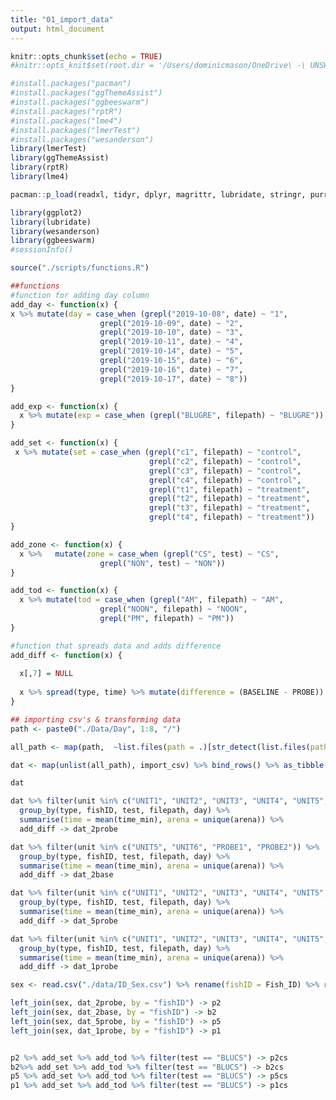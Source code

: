 ```yaml
---
title: "01_import_data"
output: html_document
---
```


```r
knitr::opts_chunk$set(echo = TRUE)
#knitr::opts_knit$set(root.dir = '/Users/dominicmason/OneDrive\ -\ UNSW/hons') #sets WD as project for all chunks - doesn't change directory for setup chunk

#install.packages("pacman")
#install.packages("ggThemeAssist")
#install.packages("ggbeeswarm")
#install.packages("rptR")
#install.packages("lme4")
#install.packages("lmerTest")
#install.packages("wesanderson")
library(lmerTest)
library(ggThemeAssist)
library(rptR)
library(lme4)

pacman::p_load(readxl, tidyr, dplyr, magrittr, lubridate, stringr, purrr)

library(ggplot2)
library(lubridate)
library(wesanderson)
library(ggbeeswarm)
#sessionInfo()
```

```r
source("./scripts/functions.R")
```

```r
##functions
#function for adding day column
add_day <- function(x) {
x %>% mutate(day = case_when (grepl("2019-10-08", date) ~ "1",
                    grepl("2019-10-09", date) ~ "2",
                    grepl("2019-10-10", date) ~ "3",
                    grepl("2019-10-11", date) ~ "4",
                    grepl("2019-10-14", date) ~ "5",
                    grepl("2019-10-15", date) ~ "6",
                    grepl("2019-10-16", date) ~ "7",
                    grepl("2019-10-17", date) ~ "8"))
}

add_exp <- function(x) {
  x %>% mutate(exp = case_when (grepl("BLUGRE", filepath) ~ "BLUGRE"))
}

add_set <- function(x) {
 x %>% mutate(set = case_when (grepl("c1", filepath) ~ "control",
                               grepl("c2", filepath) ~ "control",
                               grepl("c3", filepath) ~ "control",
                               grepl("c4", filepath) ~ "control",
                               grepl("t1", filepath) ~ "treatment",
                               grepl("t2", filepath) ~ "treatment",
                               grepl("t3", filepath) ~ "treatment",
                               grepl("t4", filepath) ~ "treatment"))
}

add_zone <- function(x) {
  x %>%   mutate(zone = case_when (grepl("CS", test) ~ "CS",
                    grepl("NON", test) ~ "NON"))
}

add_tod <- function(x) {
  x %>% mutate(tod = case_when (grepl("AM", filepath) ~ "AM",
                    grepl("NOON", filepath) ~ "NOON",
                    grepl("PM", filepath) ~ "PM")) 
}

#function that spreads data and adds difference
add_diff <- function(x) {
  
  x[,7] = NULL
  
  x %>% spread(type, time) %>% mutate(difference = (BASELINE - PROBE))
}

```

```r
## importing csv's & transforming data
path <- paste0("./Data/Day", 1:8, "/")

all_path <- map(path,  ~list.files(path = .)[str_detect(list.files(path = .), ".csv")] ) %>% map2(.,path,~ paste0(.y, .x))

dat <- map(unlist(all_path), import_csv) %>% bind_rows() %>% as_tibble() %>% group_by(filepath, date, marking, type, test, unit, variable, arena) %>% summarise(total = sum(number), mean = mean(number)) %>% filter(variable == "ZONE_TIMERS") %>% group_by(type, marking, test, unit, filepath, date) %>% summarise(sum_time = sum(total), arena = unique(arena)) %>% arrange(filepath, marking, type, test) %>% mutate(time_min = if_else(type == "BASELINE", sum_time/5, sum_time/1)) %>% add_day %>% add_exp %>% add_zone %>% add_tod %>% add_set %>% mutate(day = as.numeric(day)) %>% rename(fishID = marking)

dat
```

```r
dat %>% filter(unit %in% c("UNIT1", "UNIT2", "UNIT3", "UNIT4", "UNIT5", "UNIT6", "PROBE1", "PROBE2")) %>%
  group_by(type, fishID, test, filepath, day) %>%
  summarise(time = mean(time_min), arena = unique(arena)) %>%
  add_diff -> dat_2probe

dat %>% filter(unit %in% c("UNIT5", "UNIT6", "PROBE1", "PROBE2")) %>%
  group_by(type, fishID, test, filepath, day) %>%
  summarise(time = mean(time_min), arena = unique(arena)) %>%
  add_diff -> dat_2base

dat %>% filter(unit %in% c("UNIT1", "UNIT2", "UNIT3", "UNIT4", "UNIT5", "UNIT6", "PROBE1", "PROBE2","PROBE3", "PROBE4", "PROBE5")) %>%
  group_by(type, fishID, test, filepath, day) %>%
  summarise(time = mean(time_min), arena = unique(arena)) %>%
  add_diff -> dat_5probe

dat %>% filter(unit %in% c("UNIT1", "UNIT2", "UNIT3", "UNIT4", "UNIT5", "UNIT6", "PROBE1")) %>%
  group_by(type, fishID, test, filepath, day) %>%
  summarise(time = mean(time_min), arena = unique(arena)) %>%
  add_diff -> dat_1probe

sex <- read.csv("./data/ID_Sex.csv") %>% rename(fishID = Fish_ID) %>% rename(sex = Sex)

left_join(sex, dat_2probe, by = "fishID") -> p2
left_join(sex, dat_2base, by = "fishID") -> b2
left_join(sex, dat_5probe, by = "fishID") -> p5
left_join(sex, dat_1probe, by = "fishID") -> p1


p2 %>% add_set %>% add_tod %>% filter(test == "BLUCS") -> p2cs
b2%>% add_set %>% add_tod %>% filter(test == "BLUCS") -> b2cs
p5 %>% add_set %>% add_tod %>% filter(test == "BLUCS") -> p5cs
p1 %>% add_set %>% add_tod %>% filter(test == "BLUCS") -> p1cs
```







